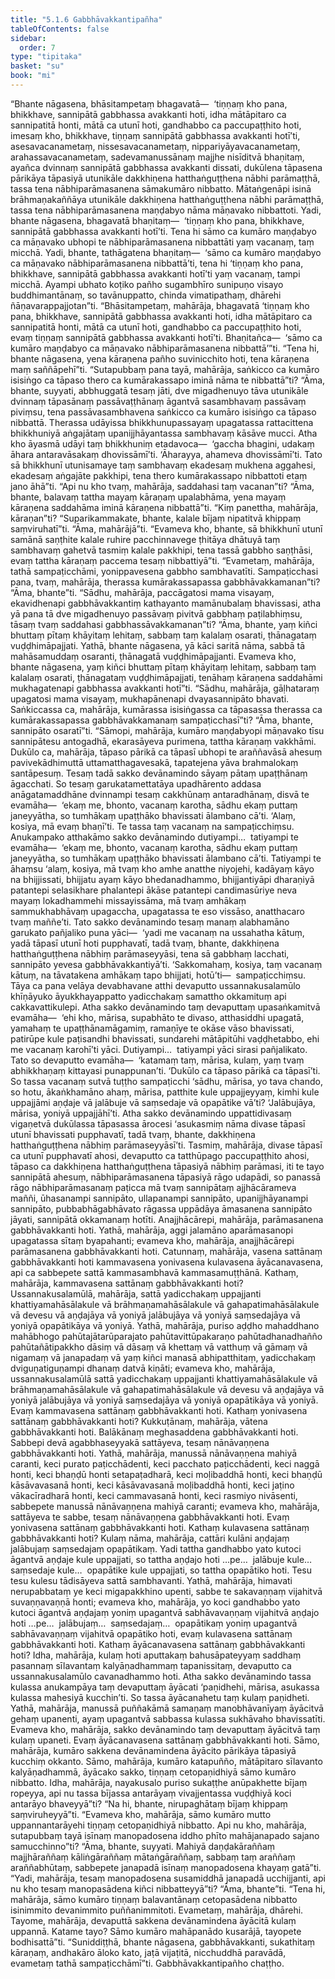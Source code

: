 ```yaml
---
title: "5.1.6 Gabbhāvakkantipañha"
tableOfContents: false
sidebar:
  order: 7
type: "tipitaka"
basket: "su"
book: "mi"
---
```



<DynamicBreadcrumb />

<Division number="125" book="mi" bookNo="28">

<Paragraph number="622" book="mi">
“Bhante nāgasena, bhāsitampetaṃ bhagavatā—  ‘tiṇṇaṃ kho pana, bhikkhave, sannipātā gabbhassa avakkanti hoti, idha mātāpitaro ca sannipatitā honti, mātā ca utunī hoti, gandhabbo ca paccupaṭṭhito hoti, imesaṃ kho, bhikkhave, tiṇṇaṃ sannipātā gabbhassa avakkanti hotī’ti, asesavacanametaṃ, nissesavacanametaṃ, nippariyāyavacanametaṃ, arahassavacanametaṃ, sadevamanussānaṃ majjhe nisīditvā bhaṇitaṃ, ayañca dvinnaṃ sannipātā gabbhassa avakkanti dissati, dukūlena tāpasena pārikāya tāpasiyā utunikāle dakkhiṇena hatthaṅguṭṭhena nābhi parāmaṭṭhā, tassa tena nābhiparāmasanena sāmakumāro nibbatto. Mātaṅgenāpi isinā brāhmaṇakaññāya utunikāle dakkhiṇena hatthaṅguṭṭhena nābhi parāmaṭṭhā, tassa tena nābhiparāmasanena maṇḍabyo nāma māṇavako nibbattoti. Yadi, bhante nāgasena, bhagavatā bhaṇitaṃ—  ‘tiṇṇaṃ kho pana, bhikkhave, sannipātā gabbhassa avakkanti hotī’ti. Tena hi sāmo ca kumāro maṇḍabyo ca māṇavako ubhopi te nābhiparāmasanena nibbattāti yaṃ vacanaṃ, taṃ micchā. Yadi, bhante, tathāgatena bhaṇitaṃ—  ‘sāmo ca kumāro maṇḍabyo ca māṇavako nābhiparāmasanena nibbattā’ti, tena hi ‘tiṇṇaṃ kho pana, bhikkhave, sannipātā gabbhassa avakkanti hotī’ti yaṃ vacanaṃ, tampi micchā. Ayampi ubhato koṭiko pañho sugambhīro sunipuṇo visayo buddhimantānaṃ, so tavānuppatto, chinda vimatipathaṃ, dhārehi ñāṇavarappajjotan”ti.
</Paragraph>

<Paragraph number="623" book="mi">
“Bhāsitampetaṃ, mahārāja, bhagavatā ‘tiṇṇaṃ kho pana, bhikkhave, sannipātā gabbhassa avakkanti hoti, idha mātāpitaro ca sannipatitā honti, mātā ca utunī hoti, gandhabbo ca paccupaṭṭhito hoti, evaṃ tiṇṇaṃ sannipātā gabbhassa avakkanti hotī’ti. Bhaṇitañca—  ‘sāmo ca kumāro maṇḍabyo ca māṇavako nābhiparāmasanena nibbattā’”ti. “Tena hi, bhante nāgasena, yena kāraṇena pañho suvinicchito hoti, tena kāraṇena maṃ saññāpehī”ti.
</Paragraph>

<Paragraph number="624" book="mi">
“Sutapubbaṃ pana tayā, mahārāja, saṅkicco ca kumāro isisiṅgo ca tāpaso thero ca kumārakassapo iminā nāma te nibbattā”ti? “Āma, bhante, suyyati, abbhuggatā tesaṃ jāti, dve migadhenuyo tāva utunikāle dvinnaṃ tāpasānaṃ passāvaṭṭhānaṃ āgantvā sasambhavaṃ passāvaṃ piviṃsu, tena passāvasambhavena saṅkicco ca kumāro isisiṅgo ca tāpaso nibbattā. Therassa udāyissa bhikkhunupassayaṃ upagatassa rattacittena bhikkhuniyā aṅgajātaṃ upanijjhāyantassa sambhavaṃ kāsāve mucci. Atha kho āyasmā udāyi taṃ bhikkhuniṃ etadavoca—  ‘gaccha bhagini, udakaṃ āhara antaravāsakaṃ dhovissāmī’ti. ‘Āharayya, ahameva dhovissāmī’ti. Tato sā bhikkhunī utunisamaye taṃ sambhavaṃ ekadesaṃ mukhena aggahesi, ekadesaṃ aṅgajāte pakkhipi, tena thero kumārakassapo nibbattoti etaṃ jano āhā”ti.
</Paragraph>

<Paragraph number="625" book="mi">
“Api nu kho tvaṃ, mahārāja, saddahasi taṃ vacanan”ti? “Āma, bhante, balavaṃ tattha mayaṃ kāraṇaṃ upalabhāma, yena mayaṃ kāraṇena saddahāma iminā kāraṇena nibbattā”ti. “Kiṃ panettha, mahārāja, kāraṇan”ti? “Suparikammakate, bhante, kalale bījaṃ nipatitvā khippaṃ saṃviruhatī”ti. “Āma, mahārājā”ti. “Evameva kho, bhante, sā bhikkhunī utunī samānā saṇṭhite kalale ruhire pacchinnavege ṭhitāya dhātuyā taṃ sambhavaṃ gahetvā tasmiṃ kalale pakkhipi, tena tassā gabbho saṇṭhāsi, evaṃ tattha kāraṇaṃ paccema tesaṃ nibbattiyā”ti. “Evametaṃ, mahārāja, tathā sampaṭicchāmi, yonippavesena gabbho sambhavatīti. Sampaṭicchasi pana, tvaṃ, mahārāja, therassa kumārakassapassa gabbhāvakkamanan”ti? “Āma, bhante”ti. “Sādhu, mahārāja, paccāgatosi mama visayaṃ, ekavidhenapi gabbhāvakkantiṃ kathayanto mamānubalaṃ bhavissasi, atha yā pana tā dve migadhenuyo passāvaṃ pivitvā gabbhaṃ paṭilabhiṃsu, tāsaṃ tvaṃ saddahasi gabbhassāvakkamanan”ti? “Āma, bhante, yaṃ kiñci bhuttaṃ pītaṃ khāyitaṃ lehitaṃ, sabbaṃ taṃ kalalaṃ osarati, ṭhānagataṃ vuḍḍhimāpajjati. Yathā, bhante nāgasena, yā kāci saritā nāma, sabbā tā mahāsamuddaṃ osaranti, ṭhānagatā vuḍḍhimāpajjanti. Evameva kho, bhante nāgasena, yaṃ kiñci bhuttaṃ pītaṃ khāyitaṃ lehitaṃ, sabbaṃ taṃ kalalaṃ osarati, ṭhānagataṃ vuḍḍhimāpajjati, tenāhaṃ kāraṇena saddahāmi mukhagatenapi gabbhassa avakkanti hotī”ti. “Sādhu, mahārāja, gāḷhataraṃ upagatosi mama visayaṃ, mukhapānenapi dvayasannipāto bhavati. Saṅkiccassa ca, mahārāja, kumārassa isisiṅgassa ca tāpasassa therassa ca kumārakassapassa gabbhāvakkamanaṃ sampaṭicchasī”ti? “Āma, bhante, sannipāto osaratī”ti.
</Paragraph>

<Paragraph number="626" book="mi">
“Sāmopi, mahārāja, kumāro maṇḍabyopi māṇavako tīsu sannipātesu antogadhā, ekarasāyeva purimena, tattha kāraṇaṃ vakkhāmi. Dukūlo ca, mahārāja, tāpaso pārikā ca tāpasī ubhopi te araññavāsā ahesuṃ pavivekādhimuttā uttamatthagavesakā, tapatejena yāva brahmalokaṃ santāpesuṃ. Tesaṃ tadā sakko devānamindo sāyaṃ pātaṃ upaṭṭhānaṃ āgacchati. So tesaṃ garukatamettatāya upadhārento addasa anāgatamaddhāne dvinnampi tesaṃ cakkhūnaṃ antaradhānaṃ, disvā te evamāha—  ‘ekaṃ me, bhonto, vacanaṃ karotha, sādhu ekaṃ puttaṃ janeyyātha, so tumhākaṃ upaṭṭhāko bhavissati ālambano cā’ti. ‘Alaṃ, kosiya, mā evaṃ bhaṇī’ti. Te tassa taṃ vacanaṃ na sampaṭicchiṃsu. Anukampako atthakāmo sakko devānamindo dutiyampi…  tatiyampi te evamāha—  ‘ekaṃ me, bhonto, vacanaṃ karotha, sādhu ekaṃ puttaṃ janeyyātha, so tumhākaṃ upaṭṭhāko bhavissati ālambano cā’ti. Tatiyampi te āhaṃsu ‘alaṃ, kosiya, mā tvaṃ kho amhe anatthe niyojehi, kadāyaṃ kāyo na bhijjissati, bhijjatu ayaṃ kāyo bhedanadhammo, bhijjantiyāpi dharaṇiyā patantepi selasikhare phalantepi ākāse patantepi candimasūriye neva mayaṃ lokadhammehi missayissāma, mā tvaṃ amhākaṃ sammukhabhāvaṃ upagaccha, upagatassa te eso vissāso, anatthacaro tvaṃ maññe’ti.
</Paragraph>

<Paragraph number="627" book="mi">
Tato sakko devānamindo tesaṃ manaṃ alabhamāno garukato pañjaliko puna yāci—  ‘yadi me vacanaṃ na ussahatha kātuṃ, yadā tāpasī utunī hoti pupphavatī, tadā tvaṃ, bhante, dakkhiṇena hatthaṅguṭṭhena nābhiṃ parāmaseyyāsi, tena sā gabbhaṃ lacchati, sannipāto yevesa gabbhāvakkantiyā’ti. ‘Sakkomahaṃ, kosiya, taṃ vacanaṃ kātuṃ, na tāvatakena amhākaṃ tapo bhijjati, hotū’ti—  sampaṭicchiṃsu. Tāya ca pana velāya devabhavane atthi devaputto ussannakusalamūlo khīṇāyuko āyukkhayappatto yadicchakaṃ samattho okkamituṃ api cakkavattikulepi. Atha sakko devānamindo taṃ devaputtaṃ upasaṅkamitvā evamāha—  ‘ehi kho, mārisa, supabhāto te divaso, atthasiddhi upagatā, yamahaṃ te upaṭṭhānamāgamiṃ, ramaṇīye te okāse vāso bhavissati, patirūpe kule paṭisandhi bhavissati, sundarehi mātāpitūhi vaḍḍhetabbo, ehi me vacanaṃ karohī’ti yāci. Dutiyampi…  tatiyampi yāci sirasi pañjalikato.
</Paragraph>

<Paragraph number="628" book="mi">
Tato so devaputto evamāha—  ‘katamaṃ taṃ, mārisa, kulaṃ, yaṃ tvaṃ abhikkhaṇaṃ kittayasi punappunan’ti. ‘Dukūlo ca tāpaso pārikā ca tāpasī’ti. So tassa vacanaṃ sutvā tuṭṭho sampaṭicchi ‘sādhu, mārisa, yo tava chando, so hotu, ākaṅkhamāno ahaṃ, mārisa, patthite kule uppajjeyyaṃ, kimhi kule uppajjāmi aṇḍaje vā jalābuje vā saṃsedaje vā opapātike vā’ti? ‘Jalābujāya, mārisa, yoniyā uppajjāhī’ti.
</Paragraph>

<Paragraph number="629" book="mi">
Atha sakko devānamindo uppattidivasaṃ vigaṇetvā dukūlassa tāpasassa ārocesi ‘asukasmiṃ nāma divase tāpasī utunī bhavissati pupphavatī, tadā tvaṃ, bhante, dakkhiṇena hatthaṅguṭṭhena nābhiṃ parāmaseyyāsī’ti. Tasmiṃ, mahārāja, divase tāpasī ca utunī pupphavatī ahosi, devaputto ca tatthūpago paccupaṭṭhito ahosi, tāpaso ca dakkhiṇena hatthaṅguṭṭhena tāpasiyā nābhiṃ parāmasi, iti te tayo sannipātā ahesuṃ, nābhiparāmasanena tāpasiyā rāgo udapādi, so panassā rāgo nābhiparāmasanaṃ paṭicca mā tvaṃ sannipātaṃ ajjhācārameva maññi, ūhasanampi sannipāto, ullapanampi sannipāto, upanijjhāyanampi sannipāto, pubbabhāgabhāvato rāgassa uppādāya āmasanena sannipāto jāyati, sannipātā okkamanaṃ hotīti.
</Paragraph>

<Paragraph number="630" book="mi">
Anajjhācārepi, mahārāja, parāmasanena gabbhāvakkanti hoti. Yathā, mahārāja, aggi jalamāno aparāmasanopi upagatassa sītaṃ byapahanti; evameva kho, mahārāja, anajjhācārepi parāmasanena gabbhāvakkanti hoti.
</Paragraph>

<Paragraph number="631" book="mi">
Catunnaṃ, mahārāja, vasena sattānaṃ gabbhāvakkanti hoti kammavasena yonivasena kulavasena āyācanavasena, api ca sabbepete sattā kammasambhavā kammasamuṭṭhānā.
</Paragraph>

<Paragraph number="632" book="mi">
Kathaṃ, mahārāja, kammavasena sattānaṃ gabbhāvakkanti hoti? Ussannakusalamūlā, mahārāja, sattā yadicchakaṃ uppajjanti khattiyamahāsālakule vā brāhmaṇamahāsālakule vā gahapatimahāsālakule vā devesu vā aṇḍajāya vā yoniyā jalābujāya vā yoniyā saṃsedajāya vā yoniyā opapātikāya vā yoniyā. Yathā, mahārāja, puriso aḍḍho mahaddhano mahābhogo pahūtajātarūparajato pahūtavittūpakaraṇo pahūtadhanadhañño pahūtañātipakkho dāsiṃ vā dāsaṃ vā khettaṃ vā vatthuṃ vā gāmaṃ vā nigamaṃ vā janapadaṃ vā yaṃ kiñci manasā abhipatthitaṃ, yadicchakaṃ dviguṇatiguṇampi dhanaṃ datvā kiṇāti; evameva kho, mahārāja, ussannakusalamūlā sattā yadicchakaṃ uppajjanti khattiyamahāsālakule vā brāhmaṇamahāsālakule vā gahapatimahāsālakule vā devesu vā aṇḍajāya vā yoniyā jalābujāya vā yoniyā saṃsedajāya vā yoniyā opapātikāya vā yoniyā. Evaṃ kammavasena sattānaṃ gabbhāvakkanti hoti.
</Paragraph>

<Paragraph number="633" book="mi">
Kathaṃ yonivasena sattānaṃ gabbhāvakkanti hoti? Kukkuṭānaṃ, mahārāja, vātena gabbhāvakkanti hoti. Balākānaṃ meghasaddena gabbhāvakkanti hoti. Sabbepi devā agabbhaseyyakā sattāyeva, tesaṃ nānāvaṇṇena gabbhāvakkanti hoti. Yathā, mahārāja, manussā nānāvaṇṇena mahiyā caranti, keci purato paṭicchādenti, keci pacchato paṭicchādenti, keci naggā honti, keci bhaṇḍū honti setapaṭadharā, keci moḷibaddhā honti, keci bhaṇḍū kāsāvavasanā honti, keci kāsāvavasanā moḷibaddhā honti, keci jaṭino vākacīradharā honti, keci cammavasanā honti, keci rasmiyo nivāsenti, sabbepete manussā nānāvaṇṇena mahiyā caranti; evameva kho, mahārāja, sattāyeva te sabbe, tesaṃ nānāvaṇṇena gabbhāvakkanti hoti. Evaṃ yonivasena sattānaṃ gabbhāvakkanti hoti.
</Paragraph>

<Paragraph number="634" book="mi">
Kathaṃ kulavasena sattānaṃ gabbhāvakkanti hoti? Kulaṃ nāma, mahārāja, cattāri kulāni aṇḍajaṃ jalābujaṃ saṃsedajaṃ opapātikaṃ. Yadi tattha gandhabbo yato kutoci āgantvā aṇḍaje kule uppajjati, so tattha aṇḍajo hoti …pe…  jalābuje kule…  saṃsedaje kule…  opapātike kule uppajjati, so tattha opapātiko hoti. Tesu tesu kulesu tādisāyeva sattā sambhavanti. Yathā, mahārāja, himavati nerupabbataṃ ye keci migapakkhino upenti, sabbe te sakavaṇṇaṃ vijahitvā suvaṇṇavaṇṇā honti; evameva kho, mahārāja, yo koci gandhabbo yato kutoci āgantvā aṇḍajaṃ yoniṃ upagantvā sabhāvavaṇṇaṃ vijahitvā aṇḍajo hoti …pe…  jalābujaṃ…  saṃsedajaṃ…  opapātikaṃ yoniṃ upagantvā sabhāvavaṇṇaṃ vijahitvā opapātiko hoti, evaṃ kulavasena sattānaṃ gabbhāvakkanti hoti.
</Paragraph>

<Paragraph number="635" book="mi">
Kathaṃ āyācanavasena sattānaṃ gabbhāvakkanti hoti? Idha, mahārāja, kulaṃ hoti aputtakaṃ bahusāpateyyaṃ saddhaṃ pasannaṃ sīlavantaṃ kalyāṇadhammaṃ tapanissitaṃ, devaputto ca ussannakusalamūlo cavanadhammo hoti. Atha sakko devānamindo tassa kulassa anukampāya taṃ devaputtaṃ āyācati ‘paṇidhehi, mārisa, asukassa kulassa mahesiyā kucchin’ti. So tassa āyācanahetu taṃ kulaṃ paṇidheti. Yathā, mahārāja, manussā puññakāmā samaṇaṃ manobhāvanīyaṃ āyācitvā gehaṃ upanenti, ayaṃ upagantvā sabbassa kulassa sukhāvaho bhavissatīti. Evameva kho, mahārāja, sakko devānamindo taṃ devaputtaṃ āyācitvā taṃ kulaṃ upaneti. Evaṃ āyācanavasena sattānaṃ gabbhāvakkanti hoti.
</Paragraph>

<Paragraph number="636" book="mi">
Sāmo, mahārāja, kumāro sakkena devānamindena āyācito pārikāya tāpasiyā kucchiṃ okkanto. Sāmo, mahārāja, kumāro katapuñño, mātāpitaro sīlavanto kalyāṇadhammā, āyācako sakko, tiṇṇaṃ cetopaṇidhiyā sāmo kumāro nibbatto. Idha, mahārāja, nayakusalo puriso sukaṭṭhe anūpakhette bījaṃ ropeyya, api nu tassa bījassa antarāyaṃ vivajjentassa vuḍḍhiyā koci antarāyo bhaveyyā”ti? “Na hi, bhante, nirupaghātaṃ bījaṃ khippaṃ saṃviruheyyā”ti. “Evameva kho, mahārāja, sāmo kumāro mutto uppannantarāyehi tiṇṇaṃ cetopaṇidhiyā nibbatto.
</Paragraph>

<Paragraph number="637" book="mi">
Api nu kho, mahārāja, sutapubbaṃ tayā isīnaṃ manopadosena iddho phīto mahājanapado sajano samucchinno”ti? “Āma, bhante, suyyati. Mahiyā daṇḍakāraññaṃ majjhāraññaṃ kāliṅgāraññaṃ mātaṅgāraññaṃ, sabbaṃ taṃ araññaṃ araññabhūtaṃ, sabbepete janapadā isīnaṃ manopadosena khayaṃ gatā”ti. “Yadi, mahārāja, tesaṃ manopadosena susamiddhā janapadā ucchijjanti, api nu kho tesaṃ manopasādena kiñci nibbatteyyā”ti? “Āma, bhante”ti. “Tena hi, mahārāja, sāmo kumāro tiṇṇaṃ balavantānaṃ cetopasādena nibbatto isinimmito devanimmito puññanimmitoti. Evametaṃ, mahārāja, dhārehi.
</Paragraph>

<Paragraph number="638" book="mi">
Tayome, mahārāja, devaputtā sakkena devānamindena āyācitā kulaṃ uppannā. Katame tayo? Sāmo kumāro mahāpanādo kusarājā, tayopete bodhisattā”ti. “Suniddiṭṭhā, bhante nāgasena, gabbhāvakkanti, sukathitaṃ kāraṇaṃ, andhakāro āloko kato, jaṭā vijaṭitā, nicchuddhā paravādā, evametaṃ tathā sampaṭicchāmī”ti.

</Paragraph>
</Division>

<Paragraph number="639" type="center" book="mi">
Gabbhāvakkantipañho chaṭṭho.
</Paragraph>